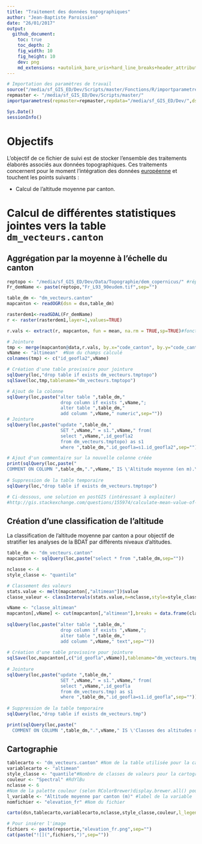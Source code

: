 ```yaml
---
title: "Traitement des données topographiques"
author: "Jean-Baptiste Paroissien"
date: "26/01/2017"
output:
  github_document:
    toc: true
    toc_depth: 2
    fig_width: 10
    fig_height: 10
    dev: png
    md_extensions: +autolink_bare_uris+hard_line_breaks+header_attributes+line_blocks+table_captions
---
```


```r
# Importation des paramètres de travail
source("/media/sf_GIS_ED/Dev/Scripts/master/Fonctions/R/importparametres.R")
repmaster <- "/media/sf_GIS_ED/Dev/Scripts/master/"
importparametres(repmaster=repmaster,repdata="/media/sf_GIS_ED/Dev/",dsn="PG:dbname='sol_elevage' host='localhost' port='5432' user='jb'")
```

```r
Sys.Date()
sessionInfo()
```

# Objectifs

L'objectif de ce fichier de suivi est de stocker l'ensemble des traitements élaborés associés aux données topographiques. Ces traitements concernent pour le moment l'intégration des données [européenne](http://www.eea.europa.eu/data-and-maps/data/eu-dem) et touchent les points suivants :

- Calcul de l'altitude moyenne par canton.

# Calcul de différentes statistiques jointes vers la table `dm_vecteurs.canton`


## Aggrégation par la moyenne à l'échelle du canton

```r
reptopo <- "/media/sf_GIS_ED/Dev/Data/Topographie/dem_copernicus/" #répertoire contenant les rasters à assembler
Fr_demName <- paste(reptopo,"Fr_L93_90eudem.tif",sep="")

table_dm <- "dm_vecteurs.canton"
mapcanton <- readOGR(dsn = dsn,table_dm)

rasterdem1<-readGDAL(Fr_demName) 
r <- raster(rasterdem1,layer=1,values=TRUE)

r.vals <- extract(r, mapcanton, fun = mean, na.rm = TRUE,sp=TRUE)#fonctionne mais prend un certain temps...(l'extension 'Statistiques zones' est plus rapide)

# Jointure
tmp <- merge(mapcanton@data,r.vals, by.x="code_canton", by.y="code_canton",all.x=TRUE,all.y=TRUE)[,c("id_geofla.x","band1")]
vName <- "altimean"  #Nom du champs calculé
colnames(tmp) <- c("id_geofla2",vName)

# Création d'une table provisoire pour jointure
sqlQuery(loc,"drop table if exists dm_vecteurs.tmptopo")
sqlSave(loc,tmp,tablename="dm_vecteurs.tmptopo")

# Ajout de la colonne
sqlQuery(loc,paste("alter table ",table_dm,"
                    drop column if exists ",vName,";
                    alter table ",table_dm,"
                    add column ",vName," numeric",sep=""))                 
# Jointure 
sqlQuery(loc,paste("update ",table_dm,"
                    SET ",vName," = s1.",vName," from(
                    select ",vName,",id_geofla2
                    from dm_vecteurs.tmptopo) as s1
                    where ",table_dm,".id_geofla=s1.id_geofla2",sep=""))

# Ajout d'un commentaire sur la nouvelle colonne créée
print(sqlQuery(loc,paste("
COMMENT ON COLUMN ",table_dm,".",vName," IS \'Altitude moyenne (en m).\';",sep="")))
    
# Suppression de la table temporaire
sqlQuery(loc,"drop table if exists dm_vecteurs.tmptopo")

# Ci-dessous, une solution en postGIS (intéressant à exploiter)
#http://gis.stackexchange.com/questions/155974/calculate-mean-value-of-polygon-from-raster-in-postgis
```

## Création d'une classification de l'altitude 

La classification de l'altitude moyenne par canton a pour objectif de stratifier les analyses de la BDAT par différents niveaux d'altitudes.

```r
table_dm <- "dm_vecteurs.canton"
mapcanton <- sqlQuery(loc,paste("select * from ",table_dm,sep=""))

nclasse <- 4
style_classe <- "quantile"

# Classement des valeurs
stats.value <- melt(mapcanton[,"altimean"])$value
classe_valeur <- classIntervals(stats.value,n=nclasse,style=style_classe,digits=1,na.rm=TRUE)[[2]]

vName <- "classe_altimean"
mapcanton[,vName] <- cut(mapcanton[,"altimean"],breaks = data.frame(classe_valeur)[,1],include.lowest=T)
    
sqlQuery(loc,paste("alter table ",table_dm,"
                    drop column if exists ",vName,";
                    alter table ",table_dm,"
                    add column ",vName," text",sep=""))
                       
# Création d'une table provisoire pour jointure
sqlSave(loc,mapcanton[,c("id_geofla",vName)],tablename="dm_vecteurs.tmp")
    
# Jointure 
sqlQuery(loc,paste("update ",table_dm,"
                    SET ",vName," = s1.",vName," from(
                    select ",vName,",id_geofla
                    from dm_vecteurs.tmp) as s1
                    where ",table_dm,".id_geofla=s1.id_geofla",sep=""))
    
# Suppression de la table temporaire
sqlQuery(loc,"drop table if exists dm_vecteurs.tmp")

print(sqlQuery(loc,paste("
  COMMENT ON COLUMN ",table_dm,".",vName," IS \'Classes des altitudes moyennes par canton avec la méthode ",style_classe," et établies sur la variable altimean.\';",sep="")))
```
## Cartographie

```r
tablecarto <- "dm_vecteurs.canton" #Nom de la table utilisée pour la cartographie (table postgis)
variablecarto <- "altimean"
style_classe <- "quantile"#Nombre de classes de valeurs pour la cartographie
couleur <- "Spectral" #RdYlBu
nclasse <- 6
#Nom de la palette couleur (selon RColorBrewer)display.brewer.all() pour connaître les différentes palettes
l_variable <- "Altitude moyenne par canton (m)" #label de la variable
nomfichier <- "elevation_fr" #Nom du fichier

carto(dsn,tablecarto,variablecarto,nclasse,style_classe,couleur,l_legend=l_variable,repsortie,nomfichier,dept=FALSE,reg=FALSE,nrowlayout=1,ncollayout=1,position="bottom",ggsaveheight=7,ggsavewidth=10)
```

```r
# Pour insérer l'image
fichiers <- paste(repsortie,"elevation_fr.png",sep="")
cat(paste("![](",fichiers,")",sep=""))
```



